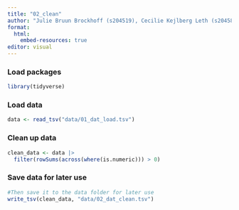 ```yaml
---
title: "02_clean"
author: "Julie Bruun Brockhoff (s204519), Cecilie Kejlberg Leth (s204584), Amalie Drud Nielsen (s204560), Chrysillis Hellemann Polhaus (s153664), Lise Lotte Eriksen (s154123)"
format: 
  html:
    embed-resources: true
editor: visual
---
```


### Load packages

```r
library(tidyverse)
```

### Load data

```r
data <- read_tsv("data/01_dat_load.tsv")
```

### Clean up data

```r
clean_data <- data |> 
  filter(rowSums(across(where(is.numeric))) > 0)
```

### Save data for later use

```r
#Then save it to the data folder for later use
write_tsv(clean_data, "data/02_dat_clean.tsv")
```
